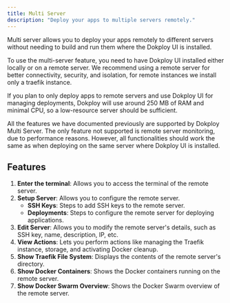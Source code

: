 ```yaml
---
title: Multi Server
description: "Deploy your apps to multiple servers remotely."
---
```



Multi server allows you to deploy your apps remotely to different servers without needing to build and run them where the Dokploy UI is installed.

To use the multi-server feature, you need to have Dokploy UI installed either locally or on a remote server. We recommend using a remote server for better connectivity, security, and isolation, for remote instances we install only a traefik instance.

If you plan to only deploy apps to remote servers and use Dokploy UI for managing deployments, Dokploy will use around 250 MB of RAM and minimal CPU, so a low-resource server should be sufficient.

All the features we have documented previously are supported by Dokploy Multi Server. The only feature not supported is remote server monitoring, due to performance reasons. However, all functionalities should work the same as when deploying on the same server where Dokploy UI is installed.

## Features

1. **Enter the terminal**: Allows you to access the terminal of the remote server.
2. **Setup Server**: Allows you to configure the remote server.
   - **SSH Keys**: Steps to add SSH keys to the remote server.
   - **Deployments**: Steps to configure the remote server for deploying applications.
3. **Edit Server**: Allows you to modify the remote server's details, such as SSH key, name, description, IP, etc.
4. **View Actions**: Lets you perform actions like managing the Traefik instance, storage, and activating Docker cleanup.
5. **Show Traefik File System**: Displays the contents of the remote server's directory.
6. **Show Docker Containers**: Shows the Docker containers running on the remote server.
7. **Show Docker Swarm Overview**: Shows the Docker Swarm overview of the remote server.

